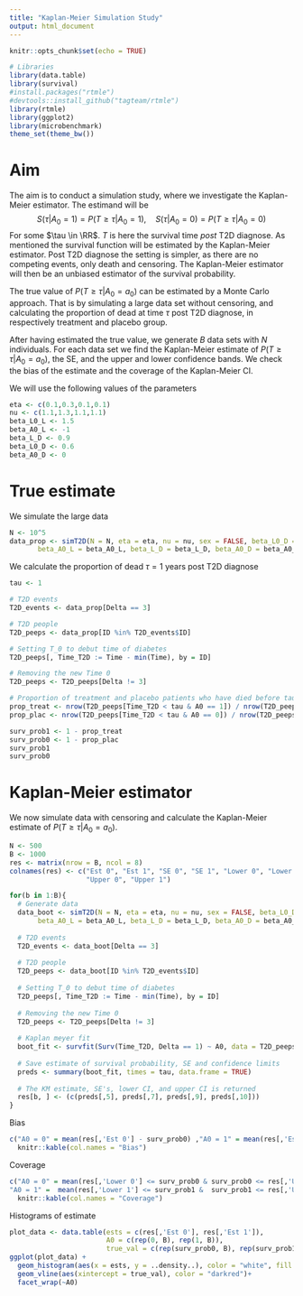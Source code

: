 ```yaml
---
title: "Kaplan-Meier Simulation Study"
output: html_document
---
```



```r
knitr::opts_chunk$set(echo = TRUE)
```


```r
# Libraries
library(data.table)
library(survival)
#install.packages("rtmle")
#devtools::install_github("tagteam/rtmle")
library(rtmle)
library(ggplot2)
library(microbenchmark)
theme_set(theme_bw())
```

# Aim

The aim is to conduct a simulation study, where we investigate the Kaplan-Meier estimator. The estimand will be
$$S(\tau | A_0 = 1) = P(T \geq \tau | A_0 = 1) , \quad S(\tau | A_0 = 0) = P(T \geq \tau | A_0 = 0)$$
For some $\tau \in \RR$. $T$ is here the survival time *post* T2D diagnose. As mentioned the survival function will be estimated by the Kaplan-Meier estimator. Post T2D diagnose the setting is simpler, as there are no competing events, only death and censoring. The Kaplan-Meier estimator will then be an unbiased estimator of the survival probability. 

The true value of $P(T \geq \tau | A_0 = a_0)$ can be estimated by a Monte Carlo approach. That is by simulating a large data set without censoring, and calculating the proportion of dead at time $\tau$ post T2D diagnose, in respectively treatment and placebo group. 

After having estimated the true value, we generate $B$ data sets with $N$ individuals. For each data set we find the Kaplan-Meier estimate of $P(T \geq \tau | A_0 = a_0)$, the SE, and the upper and lower confidence bands. We check the bias of the estimate and the coverage of the Kaplan-Meier CI. 

We will use the following values of the parameters

```r
eta <- c(0.1,0.3,0.1,0.1)
nu <- c(1.1,1.3,1.1,1.1)
beta_L0_L <- 1.5
beta_A0_L <- -1
beta_L_D <- 0.9
beta_L0_D <- 0.6
beta_A0_D <- 0
```

# True estimate

We simulate the large data

```r
N <- 10^5
data_prop <- simT2D(N = N, eta = eta, nu = nu, sex = FALSE, beta_L0_D = beta_L0_D, beta_L0_L = beta_L0_L,
       beta_A0_L = beta_A0_L, beta_L_D = beta_L_D, beta_A0_D = beta_A0_D, cens = 0)
```

We calculate the proportion of dead $\tau = 1$ years post T2D diagnose

```r
tau <- 1

# T2D events
T2D_events <- data_prop[Delta == 3]

# T2D people
T2D_peeps <- data_prop[ID %in% T2D_events$ID]

# Setting T_0 to debut time of diabetes
T2D_peeps[, Time_T2D := Time - min(Time), by = ID]

# Removing the new Time 0
T2D_peeps <- T2D_peeps[Delta != 3]

# Proportion of treatment and placebo patients who have died before tau time after T2D diagnose
prop_treat <- nrow(T2D_peeps[Time_T2D < tau & A0 == 1]) / nrow(T2D_peeps[A0 == 1]) 
prop_plac <- nrow(T2D_peeps[Time_T2D < tau & A0 == 0]) / nrow(T2D_peeps[A0 == 0]) 

surv_prob1 <- 1 - prop_treat
surv_prob0 <- 1 - prop_plac
surv_prob1
surv_prob0
```

# Kaplan-Meier estimator

We now simulate data with censoring and calculate the Kaplan-Meier estimate of $P(T \geq \tau | A_0 = a_0)$. 

```r
N <- 500
B <- 1000
res <- matrix(nrow = B, ncol = 8)
colnames(res) <- c("Est 0", "Est 1", "SE 0", "SE 1", "Lower 0", "Lower 1", 
                   "Upper 0", "Upper 1")

for(b in 1:B){
  # Generate data
  data_boot <- simT2D(N = N, eta = eta, nu = nu, sex = FALSE, beta_L0_D = beta_L0_D, beta_L0_L = beta_L0_L,
       beta_A0_L = beta_A0_L, beta_L_D = beta_L_D, beta_A0_D = beta_A0_D, cens = 1)
  
  # T2D events
  T2D_events <- data_boot[Delta == 3]
  
  # T2D people
  T2D_peeps <- data_boot[ID %in% T2D_events$ID]
  
  # Setting T_0 to debut time of diabetes
  T2D_peeps[, Time_T2D := Time - min(Time), by = ID]
  
  # Removing the new Time 0
  T2D_peeps <- T2D_peeps[Delta != 3]
  
  # Kaplan meyer fit
  boot_fit <- survfit(Surv(Time_T2D, Delta == 1) ~ A0, data = T2D_peeps)
  
  # Save estimate of survival probability, SE and confidence limits
  preds <- summary(boot_fit, times = tau, data.frame = TRUE)
  
  # The KM estimate, SE's, lower CI, and upper CI is returned
  res[b, ] <- (c(preds[,5], preds[,7], preds[,9], preds[,10]))
}
```

Bias

```r
c("A0 = 0" = mean(res[,'Est 0'] - surv_prob0) ,"A0 = 1" = mean(res[,'Est 1'] - surv_prob1)) |> 
  knitr::kable(col.names = "Bias")
```

Coverage

```r
c("A0 = 0" = mean(res[,'Lower 0'] <= surv_prob0 & surv_prob0 <= res[,'Upper 0']),
"A0 = 1" =  mean(res[,'Lower 1'] <= surv_prob1 &  surv_prob1 <= res[,'Upper 1'])) |> 
  knitr::kable(col.names = "Coverage")
```

Histograms of estimate

```r
plot_data <- data.table(ests = c(res[,'Est 0'], res[,'Est 1']),
                        A0 = c(rep(0, B), rep(1, B)),
                        true_val = c(rep(surv_prob0, B), rep(surv_prob1,B)))
ggplot(plot_data) +
  geom_histogram(aes(x = ests, y = ..density..), color = "white", fill = "steelblue")+
  geom_vline(aes(xintercept = true_val), color = "darkred")+
  facet_wrap(~A0)
```

